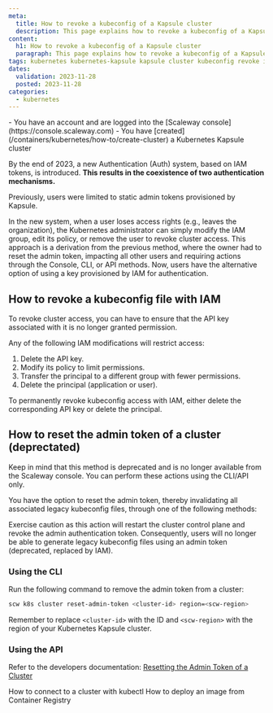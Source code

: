 ```yaml
---
meta:
  title: How to revoke a kubeconfig of a Kapsule cluster
  description: This page explains how to revoke a kubeconfig of a Kapsule cluster
content:
  h1: How to revoke a kubeconfig of a Kapsule cluster
  paragraph: This page explains how to revoke a kubeconfig of a Kapsule cluster
tags: kubernetes kubernetes-kapsule kapsule cluster kubeconfig revoke iam
dates:
  validation: 2023-11-28
  posted: 2023-11-28
categories:
  - kubernetes
---
```


<Macro id="iam-requirements" />

<Message type="requirement">
  - You have an account and are logged into the [Scaleway console](https://console.scaleway.com)
  - You have [created](/containers/kubernetes/how-to/create-cluster) a Kubernetes Kapsule cluster
</Message>

By the end of 2023, a new Authentication (Auth) system, based on IAM tokens, is introduced. **This results in the coexistence of two authentication mechanisms.**

Previously, users were limited to static admin tokens provisioned by Kapsule.

In the new system, when a user loses access rights (e.g., leaves the organization), the Kubernetes administrator can simply modify the IAM group, edit its policy, or remove the user to revoke cluster access.
This approach is a derivation from the previous method, where the owner had to reset the admin token, impacting all other users and requiring actions through the Console, CLI, or API methods.
Now, users have the alternative option of using a key provisioned by IAM for authentication.

## How to revoke a kubeconfig file with IAM

To revoke cluster access, you can have to ensure that the API key associated with it is no longer granted permission.

Any of the following IAM modifications will restrict access:

1. Delete the API key.
2. Modify its policy to limit permissions.
3. Transfer the principal to a different group with fewer permissions.
4. Delete the principal (application or user).

To permanently revoke kubeconfig access with IAM, either delete the corresponding API key or delete the principal.

## How to reset the admin token of a cluster (deprectated)

<Message type="note">
    Keep in mind that this method is deprecated and is no longer available from the Scaleway console. You can perform these actions using the CLI/API only.
</Message>

You have the option to reset the admin token, thereby invalidating all associated legacy kubeconfig files, through one of the following methods:

<Message type="important">
  Exercise caution as this action will restart the cluster control plane and revoke the admin authentication token. Consequently, users will no longer be able to generate legacy kubeconfig files using an admin token (deprecated, replaced by IAM).
</Message>

### Using the CLI

Run the following command to remove the admin token from a cluster:

```sh
scw k8s cluster reset-admin-token <cluster-id> region=<scw-region>
```
Remember to replace `<cluster-id>` with the ID and `<scw-region>` with the region of your Kubernetes Kapsule cluster.

### Using the API

Refer to the developers documentation: [Resetting the Admin Token of a Cluster](https://www.scaleway.com/en/developers/api/kubernetes/#path-clusters-reset-the-admin-token-of-a-cluster)

<Navigation title="See Also">
  <PreviousButton to="/containers/kubernetes/how-to/connect-cluster-kubectl/">How to connect to a cluster with kubectl</PreviousButton>
  <NextButton to="/containers/kubernetes/how-to/deploy-image-from-container-registry/">How to deploy an image from Container Registry</NextButton>
</Navigation>
